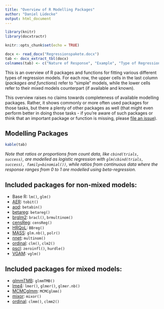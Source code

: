 ```yaml
---
title: "Overview of R Modelling Packages"
author: "Daniel Lüdecke"
output: html_document
---
```


```r
library(knitr)
library(docxtractr)

knitr::opts_chunk$set(echo = TRUE)

docx <- read_docx("Regressionspakete.docx")
tab <- docx_extract_tbl(docx)
colnames(tab) <- c("Nature of Response", "Example", "Type of Regression", "R package or function")
```

This is an overview of R packages and functions for fitting various different types of regression models. For each row, the upper cells in the last column (_packages and functions_) refer to "simple" models, while the lower cells refer to their mixed models counterpart (if available and known).

This overview raises no claims towards completeness of available modelling packages. Rather, it shows commonly or more often used packages for those tasks, but there a plenty of other packages as well (that might even perform better in doing those tasks - if you're aware of such packages or think that an important package or function is missing, please [file an issue](https://github.com/strengejacke/mixed-models-snippets/issues)).

## Modelling Packages

```r
kable(tab)
```

_Note that ratios or proportions from count data, like `cbind(trials, success)`, are modelled as logistic regression with `glm(cbind(trials, success), family=binomial())`, while ratios from continuous data where the response ranges from 0 to 1 are modelled using beta-regression._

## Included packages for non-mixed models:

  - Base R: `lm()`, `glm()`
  - [AER](https://CRAN.R-project.org/package=AER): `tobit()`
  - [aod](https://CRAN.R-project.org/package=aod): `betabin()`
  - [betareg](https://CRAN.R-project.org/package=betareg): `betareg()`
  - [brglm2](https://CRAN.R-project.org/package=brglm2): `bracl()`, `brmultinom()`
  - [censReg](https://CRAN.R-project.org/package=censReg): `censReg()`
  - [HRQoL](https://CRAN.R-project.org/package=HRQoL): `BBreg()`
  - [MASS](https://CRAN.R-project.org/package=MASS): `glm.nb()`, `polr()`
  - [nnet](https://CRAN.R-project.org/package=nnet): `multinom()`
  - [ordinal](https://CRAN.R-project.org/package=ordinal): `clm()`, `clm2()`
  - [pscl](https://CRAN.R-project.org/package=pscl): `zeroinfl()`, `hurdle()`
  - [VGAM](https://CRAN.R-project.org/package=VGAM): `vglm()`

## Included packages for mixed models:

  - [glmmTMB](https://CRAN.R-project.org/package=glmmTMB): `glmmTMB()`
  - [lme4](https://CRAN.R-project.org/package=lme4): `lmer()`, `glmer()`, `glmer.nb()`
  - [MCMCglmm](https://CRAN.R-project.org/package=MCMCglmm): `MCMCglmm()`
  - [mixor](https://CRAN.R-project.org/package=mixor): `mixor()`
  - [ordinal](https://CRAN.R-project.org/package=ordinal): `clmm()`, `clmm2()`
